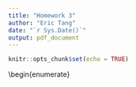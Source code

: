 ```yaml
---
title: "Homework 3"
author: "Eric Tang"
date: "`r Sys.Date()`"
output: pdf_document
---
```


```r
knitr::opts_chunk$set(echo = TRUE)
```

\subsection*{GitHub}
\begin{enumerate}
    \item The purpose of Git is 
    \item this is test 2
    \end{enumerate}

\subsection*{R Basics}
\begin{enumerate}
    \item 
